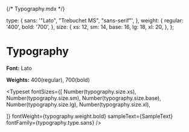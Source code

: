 {/* Typography.mdx */}


<Meta title="Tokens/Typography" />

  type: {
    sans: '"Lato", "Trebuchet MS", "sans-serif"',
  },
  weight: {
    regular: '400',
    bold: '700',
  },
  size: {
    xs: 12,
    sm: 14,
    base: 16,
    lg: 18,
    xl: 20,
  },
};


# Typography

**Font:** Lato

**Weights:** 400(regular), 700(bold)

<Typeset
  fontSizes={[
    Number(typography.size.xs),
    Number(typography.size.sm),
    Number(typography.size.base),
    Number(typography.size.lg),
    Number(typography.size.xl),

]}
fontWeight={typography.weight.bold}
sampleText={SampleText}
fontFamily={typography.type.sans}
/>
